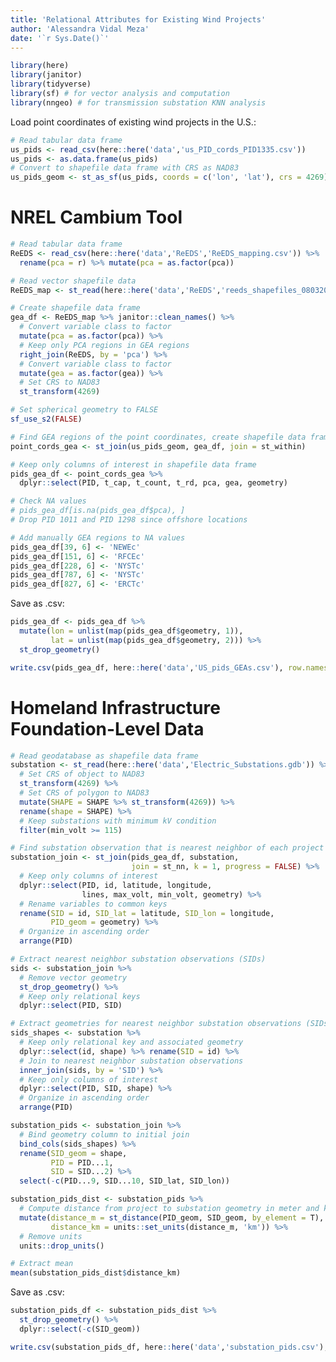 ```yaml
---
title: 'Relational Attributes for Existing Wind Projects'
author: 'Alessandra Vidal Meza'
date: '`r Sys.Date()`'
---
```


```r
library(here)
library(janitor)
library(tidyverse)
library(sf) # for vector analysis and computation
library(nngeo) # for transmission substation KNN analysis 
```

Load point coordinates of existing wind projects in the U.S.: 
```r
# Read tabular data frame
us_pids <- read_csv(here::here('data','us_PID_cords_PID1335.csv'))
us_pids <- as.data.frame(us_pids) 
# Convert to shapefile data frame with CRS as NAD83
us_pids_geom <- st_as_sf(us_pids, coords = c('lon', 'lat'), crs = 4269)
```

# NREL Cambium Tool
```r
# Read tabular data frame
ReEDS <- read_csv(here::here('data','ReEDS','ReEDS_mapping.csv')) %>%
  rename(pca = r) %>% mutate(pca = as.factor(pca))

# Read vector shapefile data
ReEDS_map <- st_read(here::here('data','ReEDS','reeds_shapefiles_08032021', 'US_Canada_Map.shp'))
```

```r
# Create shapefile data frame
gea_df <- ReEDS_map %>% janitor::clean_names() %>%
  # Convert variable class to factor
  mutate(pca = as.factor(pca)) %>%
  # Keep only PCA regions in GEA regions
  right_join(ReEDS, by = 'pca') %>%
  # Convert variable class to factor
  mutate(gea = as.factor(gea)) %>%
  # Set CRS to NAD83
  st_transform(4269)
```

```r
# Set spherical geometry to FALSE
sf_use_s2(FALSE)

# Find GEA regions of the point coordinates, create shapefile data frame
point_cords_gea <- st_join(us_pids_geom, gea_df, join = st_within)

# Keep only columns of interest in shapefile data frame
pids_gea_df <- point_cords_gea %>%
  dplyr::select(PID, t_cap, t_count, t_rd, pca, gea, geometry)

# Check NA values
# pids_gea_df[is.na(pids_gea_df$pca), ]
# Drop PID 1011 and PID 1298 since offshore locations

# Add manually GEA regions to NA values 
pids_gea_df[39, 6] <- 'NEWEc'
pids_gea_df[151, 6] <- 'RFCEc'
pids_gea_df[228, 6] <- 'NYSTc'
pids_gea_df[787, 6] <- 'NYSTc'
pids_gea_df[827, 6] <- 'ERCTc'
```

Save as .csv:
```r
pids_gea_df <- pids_gea_df %>%
  mutate(lon = unlist(map(pids_gea_df$geometry, 1)),
         lat = unlist(map(pids_gea_df$geometry, 2))) %>%
  st_drop_geometry()

write.csv(pids_gea_df, here::here('data','US_pids_GEAs.csv'), row.names = FALSE)
```

# Homeland Infrastructure Foundation-Level Data
```r
# Read geodatabase as shapefile data frame
substation <- st_read(here::here('data','Electric_Substations.gdb')) %>%
  # Set CRS of object to NAD83
  st_transform(4269) %>% 
  # Set CRS of polygon to NAD83
  mutate(SHAPE = SHAPE %>% st_transform(4269)) %>%
  rename(shape = SHAPE) %>%
  # Keep substations with minimum kV condition 
  filter(min_volt >= 115)
```

```r
# Find substation observation that is nearest neighbor of each project
substation_join <- st_join(pids_gea_df, substation, 
                           join = st_nn, k = 1, progress = FALSE) %>%
  # Keep only columns of interest
  dplyr::select(PID, id, latitude, longitude, 
                lines, max_volt, min_volt, geometry) %>%
  # Rename variables to common keys
  rename(SID = id, SID_lat = latitude, SID_lon = longitude,
         PID_geom = geometry) %>%
  # Organize in ascending order
  arrange(PID)

# Extract nearest neighbor substation observations (SIDs)
sids <- substation_join %>% 
  # Remove vector geometry 
  st_drop_geometry() %>%
  # Keep only relational keys
  dplyr::select(PID, SID)

# Extract geometries for nearest neighbor substation observations (SIDs)
sids_shapes <- substation %>%
  # Keep only relational key and associated geometry 
  dplyr::select(id, shape) %>% rename(SID = id) %>%
  # Join to nearest neighbor substation observations
  inner_join(sids, by = 'SID') %>%
  # Keep only columns of interest
  dplyr::select(PID, SID, shape) %>%
  # Organize in ascending order
  arrange(PID)

substation_pids <- substation_join %>%
  # Bind geometry column to initial join
  bind_cols(sids_shapes) %>%
  rename(SID_geom = shape,
         PID = PID...1, 
         SID = SID...2) %>% 
  select(-c(PID...9, SID...10, SID_lat, SID_lon))

substation_pids_dist <- substation_pids %>%
  # Compute distance from project to substation geometry in meter and kilometer
  mutate(distance_m = st_distance(PID_geom, SID_geom, by_element = T),
         distance_km = units::set_units(distance_m, 'km')) %>%
  # Remove units
  units::drop_units()

# Extract mean
mean(substation_pids_dist$distance_km)
```

Save as .csv:
```r
substation_pids_df <- substation_pids_dist %>%
  st_drop_geometry() %>%
  dplyr::select(-c(SID_geom))

write.csv(substation_pids_df, here::here('data','substation_pids.csv'), row.names = FALSE)
```
